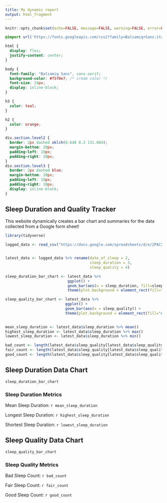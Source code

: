 ```yaml
---
title: My dynamic report
output: html_fragment
---
```


```r
knitr::opts_chunk$set(echo=FALSE, message=FALSE, warning=FALSE, error=FALSE)

```

```css
@import url('https://fonts.googleapis.com/css2?family=Balsamiq+Sans:ital,wght@0,400;0,700;1,400;1,700&display=swap');

html {
  display: flex;
  justify-content: center;
}

body {
  font-family: "Balsamiq Sans", sans-serif;
  background-color: #f5f0e7; /* cream color */
  font-size: 24px;
  display: inline-block;
}

h3 {
  color: teal;
}

h2 {
  color: orange;
}

div.section.level2 {
  border: 2px dashed oklch(0.648 0.2 131.684);
  margin-bottom: 20px;
  padding-left: 10px;
  padding-right: 10px;
}
div.section.level3 {
  border: 2px dashed blue;
  margin-bottom: 20px;
  padding-left: 10px;
  padding-right: 10px;
  display: inline-block;
}
```

## Sleep Duration and Quality Tracker

This website dynamically creates a bar chart and summaries for the data collected from a Google form sheet!

```r
library(tidyverse)

logged_data <- read_csv("https://docs.google.com/spreadsheets/d/e/2PACX-1vRKI8naOEo40slXbBPQhcZ7Iq4daGwm8NXxqzj61ItZ0-eIDDbbBVgS5qunhTLr0_w_m2GOs4yWTSUV/pub?output=csv")


latest_data <- logged_data %>% rename(date_of_sleep = 2, 
                                      sleep_duration = 3, 
                                      sleep_quality = 4)

sleep_duration_bar_chart <- latest_data %>%
                            ggplot() +
                            geom_bar(aes(x = sleep_duration, fill=sleep_quality)) +
                            theme(plot.background = element_rect(fill="#f5f0e7"))

sleep_quality_bar_chart <- latest_data %>%
                           ggplot() +
                           geom_bar(aes(x = sleep_quality)) +
                           theme(plot.background = element_rect(fill="#f5f0e7"))
            

mean_sleep_duration <- latest_data$sleep_duration %>% mean()
highest_sleep_duration <- latest_data$sleep_duration %>% max()
lowest_sleep_duration <- latest_data$sleep_duration %>% min()

bad_count <- length(latest_data$sleep_quality[latest_data$sleep_quality == "Bad"])
fair_count <- length(latest_data$sleep_quality[latest_data$sleep_quality == "Fair"])
good_count <- length(latest_data$sleep_quality[latest_data$sleep_quality == "Good"])
```

## Sleep Duration Data Chart

```r
sleep_duration_bar_chart
```

### Sleep Duration Metrics
Mean Sleep Duration: `r mean_sleep_duration`

Longest Sleep Duration: `r highest_sleep_duration`

Shortest Sleep Duration: `r lowest_sleep_duration`

## Sleep Quality Data Chart

```r
sleep_quality_bar_chart
```

### Sleep Quality Metrics

Bad Sleep Count: `r bad_count`

Fair Sleep Count: `r fair_count`

Good Sleep Count: `r good_count`
